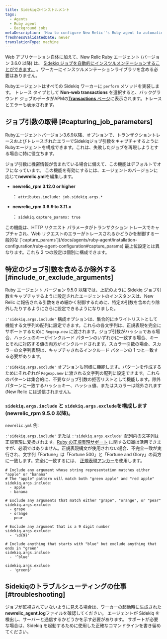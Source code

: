 ```yaml
---
title: Sidekiqのインストルメント
tags:
  - Agents
  - Ruby agent
  - Background jobs
metaDescription: 'How to configure New Relic''s Ruby agent to automatically instrument Sidekiq jobs for background processes, transaction traces, and traced errors.'
freshnessValidatedDate: never
translationType: machine
---
```


Web アプリケーション自体に加えて、New Relic Ruby エージェント (バージョン 3.6.0 以降) は、 [Sidekiq ジョブを自動的にインスツルメンテーションすることができます。](/docs/agents/ruby-agent/background-jobs/monitoring-ruby-background-processes-daemons) 。ワーカーにインスツルメンテーションライブラリを含める必要はありません。

Rubyエージェントはすべての Sidekiq ワーカーに `perform` メソッドを実装します。 トレース タイプとして <DNT>**Non-web transactions**</DNT> を選択すると、バックグラウンド ジョブのデータがAPMの[<DNT>**Transactions**</DNT> ページ](/docs/apm/applications-menu/features/monitoring-background-processes#ui)に表示されます。トレースとエラーも表示されます。

## ジョブ引数の取得 [#capturing_job_parameters]

Rubyエージェントバージョン3.6.9以降、オプションで、トランザクショントレースおよびトレースされたエラーでSidekiqジョブ引数をキャプチャするようにRubyエージェントを構成できます。これは、失敗したジョブを再現しようとする場合に特に役立ちます。

ジョブ引数に機密情報が含まれている場合に備えて、この機能はデフォルトでオフになっています。 この機能を有効にするには、エージェントのバージョンに応じて<DNT>**newrelic.yml**</DNT>を編集します。

* <DNT>**newrelic_rpm 3.12.0 or higher**</DNT>

  ： `attributes.include: job.sidekiq.args.*`

* <DNT>**newrelic_rpm 3.6.9 to 3.11.x**</DNT>

  ： `sidekiq.capture_params: true`

<Callout variant="tip">
  この機能は、HTTP リクエスト パラメータがトランザクション トレースでキャプチャされ、Web リクエストのエラーがトレースされるかどうかを制御する一般的な [`capture_params`](/docs/agents/ruby-agent/installation-configuration/ruby-agent-configuration#capture_params) 最上位設定とは異なります。これら 2 つの設定は個別に構成できます。
</Callout>

## 特定のジョブ引数を含めるか除外する [#include_or_exclude_arguments]

Ruby エージェント バージョン 9.5.0 以降では、上記のように Sidekiq ジョブ引数をキャプチャするように設定されたエージェントのインスタンスは、New Relic に報告される引数をきめ細かく制御するために、特定の引数を含めたり除外したりするようにさらに設定できるようになりました。

`:'sidekiq.args.include'` 構成オプションは、集合的にホワイトリストとして機能する文字列の配列に設定できます。これらの各文字列は、正規表現を完全にサポートするために `Regexp.new` に渡されます。ジョブ引数がハッシュである場合、ハッシュのキーがインクルード パターンのいずれかに一致する場合、キーとそれに対応する値の両方がインクルードされます。スカラー引数の場合、スカラーの文字列表現は、キャプチャされるインクルード パターンの 1 つと一致する必要があります。

`:'sidekiq.args.exclude'` オプションも同様に機能します。パターンを作成するためにそれぞれが `Regexp.new` に渡される文字列の配列に設定できます。これらのパターンは集合的に、不要なジョブ引数の拒否リストとして機能します。除外パターンに一致するハッシュキー、ハッシュ値、またはスカラーは除外されます (New Relic には送信されません)。

### `sidekiq.args.include` と `sidekiq.args.exclude`を構成します (newrelic_rpm 9.5.0 以降)。

`newrelic.yml` 例:

`:'sidekiq.args.include'` または `:'sidekiq.args.exclude'` 配列内の文字列は正規表現に変換されます。[Ruby の正規表現サポート](https://ruby-doc.org/3.2.2/Regexp.html) に関する知識は活用できますが、必須ではありません。正規表現構文が使用されない場合、不完全一致が実行され、文字列「Fortune」は「Fortune 500」と「Fortune and Glory」の両方に一致します。完全に一致するには、 [正規表現アンカー](https://ruby-doc.org/3.2.2/Regexp.html#class-Regexp-label-Anchors)を使用します。

```
# Include any argument whose string representation matches either "apple" or "banana"
# The "apple" pattern will match both "green apple" and "red apple"
sidekiq.args.include:
  - apple
  - banana

# Exclude any arguments that match either "grape", "orange", or "pear"
sidekiq.args.exclude:
  - grape
  - orange
  - pear

# Exclude any argument that is a 9 digit number
sidekiq.args.exclude:
  - '\d{9}'

# Include anything that starts with "blue" but exclude anything that ends in "green"
sidekiq.args.include
  - '^blue'

sidekiq.args.exclude
  - 'green$'
```

## Sidekiqのトラブルシューティングの仕事 [#troubleshooting]

ジョブが監視されていないように見える場合は、ワーカーの起動時に生成された<DNT>**newrelic_agent.log**</DNT>ファイルを確認してください。 エージェントが Sidekiq を検出し、サーバーと通信するかどうかを示す必要があります。 サポートが必要な場合は、Sidekiq を起動するために使用した正確なコマンドラインを書き留めてください。